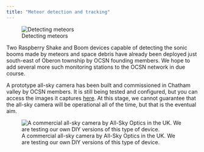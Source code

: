 ```yaml
---
title: "Meteor detection and tracking"
---
```


:::{.aside}
![Detecting meteors](assets/ocsn_meteors.png)
:::

::: {.callout-note title="Current status of this initiative"}
Two Raspberry Shake and Boom devices capable of detecting the sonic booms made by meteors and space debris have already been deployed just south-east of Oberon township by OCSN founding members. We hope to add several more such monitoring stations to the OCSN network in due course. 

A prototype all-sky camera has been built and commissioned in Chatham valley by OCSN members. It is still being tested and configured, but you can access the images it captures [here](https://all-sky.oberon-citizen.science/indi-allsky/). At this stage, we cannot guarantee that the all-sky camera will be operational all of the time, but that is the eventual aim. 
:::

::: {.aside}
![A commercial all-sky camera by All-Sky Optics in the UK. We are testing our own DIY versions of this type of device.](assets/allsky_optics_camera.jpeg)
:::




